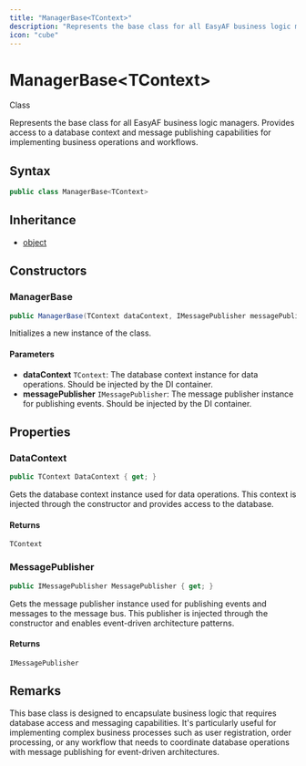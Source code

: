 ```yaml
---
title: "ManagerBase<TContext>"
description: "Represents the base class for all EasyAF business logic managers."
icon: "cube"
---
```


# ManagerBase&lt;TContext&gt;

<Badge variant="outline">Class</Badge>

Represents the base class for all EasyAF business logic managers. Provides access to a database context
and message publishing capabilities for implementing business operations and workflows.

## Syntax

```csharp
public class ManagerBase<TContext>
```

## Inheritance

- [object](https://learn.microsoft.com/dotnet/api/system.object)

## Constructors

### ManagerBase

```csharp
public ManagerBase(TContext dataContext, IMessagePublisher messagePublisher)
```

Initializes a new instance of the <xref href="CloudNimble.EasyAF.Business.ManagerBase%601" data-throw-if-not-resolved="false"></xref> class.

#### Parameters

- **dataContext** ``TContext``: The database context instance for data operations. Should be injected by the DI container.
- **messagePublisher** ``IMessagePublisher``: The message publisher instance for publishing events. Should be injected by the DI container.


## Properties

### DataContext

```csharp
public TContext DataContext { get; }
```

Gets the database context instance used for data operations.
This context is injected through the constructor and provides access to the database.

#### Returns

``TContext``

### MessagePublisher

```csharp
public IMessagePublisher MessagePublisher { get; }
```

Gets the message publisher instance used for publishing events and messages to the message bus.
This publisher is injected through the constructor and enables event-driven architecture patterns.

#### Returns

``IMessagePublisher``


## Remarks

This base class is designed to encapsulate business logic that requires database access and messaging capabilities.
It's particularly useful for implementing complex business processes such as user registration, order processing,
or any workflow that needs to coordinate database operations with message publishing for event-driven architectures.

